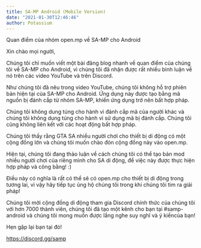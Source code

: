 ```yaml
---
title: SA-MP Android (Mobile Version)
date: "2021-01-30T12:46:46"
author: Potassium
---
```


Quan điểm của nhóm open.mp về SA-MP cho Android

Xin chào mọi người,

Chúng tôi chỉ muốn viết một bài đăng blog nhanh về quan điểm của chúng tôi về SA-MP cho Android, vì chúng tôi đã nhận được rất nhiều bình luận về nó trên các video YouTube và trên Discord.

Như chúng tôi đã nêu trong video YouTube, chúng tôi không hỗ trợ phiên bản hiện tại của SA-MP cho Android. Ứng dụng này được tạo bằng mã nguồn bị đánh cắp từ nhóm SA-MP, khiến ứng dụng trở nên bất hợp pháp.

Chúng tôi không dung túng cho hành vi đánh cắp mã của người khác và chúng tôi không dung túng cho hành vi sử dụng mã bị đánh cắp. Chúng tôi cũng không liên kết với các hoạt động bất hợp pháp.

Chúng tôi thấy rằng GTA SA nhiều người chơi cho thiết bị di động có một cộng đồng lớn và chúng tôi muốn chào đón cộng đồng này vào open.mp.

Hiện tại, chúng tôi đang thảo luận về cách chúng tôi có thể tạo bản mod nhiều người chơi của riêng mình cho SA di động, để việc này được thực hiện hợp pháp và công bằng! :)

Điều này có nghĩa là rất có thể sẽ có open.mp cho thiết bị di động trong tương lai, vì vậy hãy tiếp tục ủng hộ chúng tôi trong khi chúng tôi tìm ra giải pháp!

Chúng tôi mời cộng đồng di động tham gia Discord chính thức của chúng tôi với hơn 7000 thành viên, chúng tôi đã tạo một kênh cho bạn tại #samp-android và chúng tôi mong muốn được lắng nghe suy nghĩ và ý kiến ​​của bạn!

Hẹn gặp lại bạn tại đó!

https://discord.gg/samp
